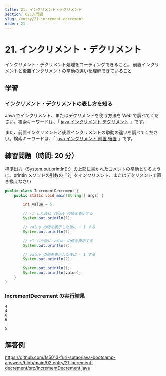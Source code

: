 ```yaml
---
title: 21. インクリメント・デクリメント
section: 02.入門編
slug: /entry/21-increment-decrement
order: 21
---
```


# 21. インクリメント・デクリメント

<p className="goal">インクリメント・デクリメント処理をコーディングできること。
  前置インクリメントと後置インクリメントの挙動の違いを理解できていること</p>

## 学習

### インクリメント・デクリメントの表し方を知る

Java でインクリメント、またはデクリメントを使う方法を Web で調べてください。検索キーワードは、「 [java インクリメント デクリメント](https://www.google.com/search?q=java+インクリメント+デクリメント) 」です。

また、前置インクリメントと後置インクリメントの挙動の違いを調べてください。検索キーワードは、「 [java インクリメント 前置 後置](https://www.google.com/search?q=java+インクリメント+前置+後置) 」です。

## 練習問題（時間: 20 分）

標準出力（System.out.println();）の上部に書かれたコメントの挙動となるように、println メソッドの引数の「?」をインクリメント、またはデクリメントで置き換えなさい

```java title=src/IncrementDecrement.java
public class IncrementDecrement {
    public static void main(String[] args) {

        int value = 5;

        // -1 した後に value の値を表示する
        System.out.println(?);

        // value の値を表示した後に + 1 する
        System.out.println(?);

        // +1 した後に value の値を表示する
        System.out.println(?);

        // value の値を表示した後に - 1 する
        System.out.println(?);

        System.out.println();
        System.out.println(value);
    }
}
```

### IncrementDecrement の実行結果

```
4
4
6
6

5
```

## 解答例

https://github.com/fs5013-furi-sutao/java-bootcamp-answers/blob/main/02.entry/21.increment-decrement/src/IncrementDecrement.java
